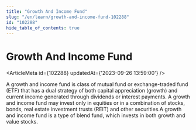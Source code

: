 ```yaml
---
title: "Growth And Income Fund"
slug: "/en/learn/growth-and-income-fund-102288"
id: "102288"
hide_table_of_contents: true
---
```



# Growth And Income Fund

<ArticleMeta id={102288} updatedAt={'2023-09-26 13:59:00'} />
<div className='border-solid border-b border-t-0 my-4 border-[var(--ifm-color-gray-300)]' />

A growth and income fund is class of mutual fund or exchange-traded fund (ETF) that has a dual strategy of both capital appreciation (growth) and current income generated through dividends or interest payments. A growth and income fund may invest only in equities or in a combination of stocks, bonds, real estate investment trusts (REIT) and other securities.A growth and income fund is a type of blend fund, which invests in both growth and value stocks.
